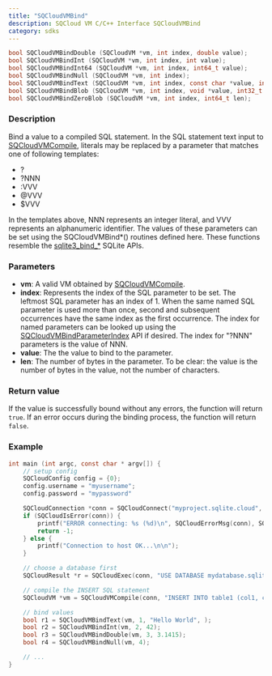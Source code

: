 ```yaml
---
title: "SQCloudVMBind"
description: SQCloud VM C/C++ Interface SQCloudVMBind
category: sdks
---
```


```c
bool SQCloudVMBindDouble (SQCloudVM *vm, int index, double value);
bool SQCloudVMBindInt (SQCloudVM *vm, int index, int value);
bool SQCloudVMBindInt64 (SQCloudVM *vm, int index, int64_t value);
bool SQCloudVMBindNull (SQCloudVM *vm, int index);
bool SQCloudVMBindText (SQCloudVM *vm, int index, const char *value, int32_t len);
bool SQCloudVMBindBlob (SQCloudVM *vm, int index, void *value, int32_t len);
bool SQCloudVMBindZeroBlob (SQCloudVM *vm, int index, int64_t len);
```

### Description
Bind a value to a compiled SQL statement.
In the SQL statement text input to [SQCloudVMCompile](/docs/sdk/c/sqcloudvmcompile), literals may be replaced by a parameter that matches one of following templates:
* ?
* ?NNN
* :VVV
* @VVV
* $VVV

In the templates above, NNN represents an integer literal, and VVV represents an alphanumeric identifier. The values of these parameters can be set using the SQCloudVMBind*() routines defined here.
These functions resemble the [sqlite3_bind_*](https://www.sqlite.org/c3ref/bind_blob.html) SQLite APIs. 


### Parameters
* **vm**: A valid VM obtained by [SQCloudVMCompile](/docs/sdk/c/sqcloudvmcompile).
* **index**: Represents the index of the SQL parameter to be set. The leftmost SQL parameter has an index of 1. When the same named SQL parameter is used more than once, second and subsequent occurrences have the same index as the first occurrence. The index for named parameters can be looked up using the [SQCloudVMBindParameterIndex](/docs/sdk/c/sqcloudvmbindparameterindex) API if desired. The index for "?NNN" parameters is the value of NNN.
* **value**: The the value to bind to the parameter.
* **len**: The number of bytes in the parameter. To be clear: the value is the number of bytes in the value, not the number of characters. 

### Return value
If the value is successfully bound without any errors, the function will return `true`. If an error occurs during the binding process, the function will return `false`.

### Example
```c
int main (int argc, const char * argv[]) {
    // setup config
    SQCloudConfig config = {0};
    config.username = "myusername";
    config.password = "mypassword"

    SQCloudConnection *conn = SQCloudConnect("myproject.sqlite.cloud", SQCLOUD_DEFAULT_PORT, &config);
    if (SQCloudIsError(conn)) {
        printf("ERROR connecting: %s (%d)\n", SQCloudErrorMsg(conn), SQCloudErrorCode(conn));
        return -1;
    } else {
        printf("Connection to host OK...\n\n");
    }

    // choose a database first
    SQCloudResult *r = SQCloudExec(conn, "USE DATABASE mydatabase.sqlite;");

    // compile the INSERT SQL statement
    SQCloudVM *vm = SQCloudVMCompile(conn, "INSERT INTO table1 (col1, col2, col3, col4) VALUES (?1, ?2, ?3, ?4);", -1, NULL);

    // bind values
    bool r1 = SQCloudVMBindText(vm, 1, "Hello World", );
    bool r2 = SQCloudVMBindInt(vm, 2, 42);
    bool r3 = SQCloudVMBindDouble(vm, 3, 3.1415);
    bool r4 = SQCloudVMBindNull(vm, 4);

    // ...
}
```